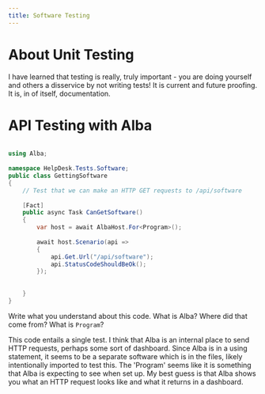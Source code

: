 ```yaml
---
title: Software Testing
---
```

 
# About Unit Testing
 
I have learned that testing is really, truly important - you are doing yourself and others a disservice by not writing tests! It is current and future proofing. It is, in of itself, documentation.
 
 
# API Testing with Alba
 
```csharp
 
using Alba;
 
namespace HelpDesk.Tests.Software;
public class GettingSoftware
{
    // Test that we can make an HTTP GET requests to /api/software
 
    [Fact]
    public async Task CanGetSoftware()
    {
        var host = await AlbaHost.For<Program>();
 
        await host.Scenario(api =>
        {
            api.Get.Url("/api/software");
            api.StatusCodeShouldBeOk();
        });
 
 
    }
}
```
 
Write what you understand about this code. What is Alba? Where did that come from? What is `Program`?

This code entails a single test. I think that Alba is an internal place to send HTTP requests, perhaps some sort of dashboard.
Since Alba is in a using statement, it seems to be a separate software which is in the files, likely intentionally imported to test this.
The 'Program' seems like it is something that Alba is expecting to see when set up. My best guess is that Alba shows you what an HTTP request looks like and what it returns in a dashboard.